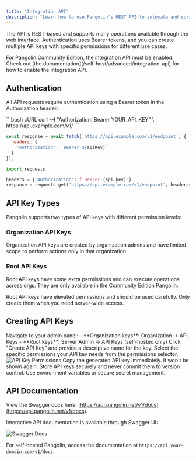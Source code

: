 ```yaml
---
title: "Integration API"
description: "Learn how to use Pangolin's REST API to automate and script operations with fine-grained permissions"
---
```


The API is REST-based and supports many operations available through the web interface. Authentication uses Bearer tokens, and you can create multiple API keys with specific permissions for different use cases.

<Info>
For Pangolin Community Edition, the integration API must be enabled. Check out [the documentation](/self-host/advanced/integration-api) for how to enable the integration API.
</Info>

## Authentication

All API requests require authentication using a Bearer token in the Authorization header:

<CodeGroup>
```bash cURL
curl -H "Authorization: Bearer YOUR_API_KEY" \
  https://api.example.com/v1/
```

```javascript JavaScript
const response = await fetch('https://api.example.com/v1/endpoint', {
  headers: {
    'Authorization': `Bearer ${apiKey}`
  }
});
```

```python Python
import requests

headers = {'Authorization': f'Bearer {api_key}'}
response = requests.get('https://api.example.com/v1/endpoint', headers=headers)
```
</CodeGroup>

## API Key Types

Pangolin supports two types of API keys with different permission levels:

### Organization API Keys

Organization API keys are created by organization admins and have limited scope to perform actions only in that organization.

### Root API Keys

Root API keys have some extra permissions and can execute operations across orgs. They are only available in the Community Edition Pangolin:

<Warning>
Root API keys have elevated permissions and should be used carefully. Only create them when you need server-wide access.
</Warning>

## Creating API Keys

<Steps>
<Step title="Access the admin panel">
  Navigate to your admin panel:
  - **Organization keys**: Organization → API Keys
  - **Root keys**: Server Admin → API Keys (self-hosted only)
</Step>

<Step title="Generate a new key">
  Click "Create API Key" and provide a descriptive name for the key.
</Step>

<Step title="Configure permissions">
  Select the specific permissions your API key needs from the permissions selector.
  
  <Frame caption="API key permissions selector showing available operations">
  <img src="/images/permissions.png" alt="API Key Permissions"/>
  </Frame>
</Step>

<Step title="Copy and secure your key">
  Copy the generated API key immediately. It won't be shown again.
  
  <Warning>
  Store API keys securely and never commit them to version control. Use environment variables or secure secret management.
  </Warning>
</Step>
</Steps>

## API Documentation

View the Swagger docs here: [https://api.pangolin.net/v1/docs](https://api.pangolin.net/v1/docs).

Interactive API documentation is available through Swagger UI:

<Frame caption="Swagger UI showing API endpoints and interactive testing">
<img src="/images/swagger.png" alt="Swagger Docs"/>
</Frame>

For self-hosted Pangolin, access the documentation at `https://api.your-domain.com/v1/docs`.
